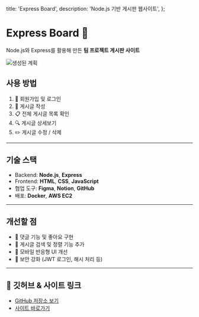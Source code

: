   title: 'Express Board',
  description: 'Node.js 기반 게시판 웹사이트',
};

# Express Board 📝

Node.js와 Express를 활용해 만든 **팀 프로젝트 게시판 사이트**

![생성된 계획](/img/BSC.png)

## 사용 방법

1. 🔐 회원가입 및 로그인
2. 📝 게시글 작성
3. 📋 전체 게시글 목록 확인
4. 🔍 게시글 상세보기
5. ✏️ 게시글 수정 / 삭제

---

## 기술 스택

- Backend: **Node.js**, **Express**
- Frontend: **HTML**, **CSS**, **JavaScript**
- 협업 도구: **Figma**, **Notion**, **GitHub**
- 배포: **Docker**, **AWS EC2**

---

## 개선할 점

- 🔄 댓글 기능 및 좋아요 구현
- 🧩 게시글 검색 및 정렬 기능 추가
- 📱 모바일 반응형 UI 개선
- 🔐 보안 강화 (JWT 로그인, 해시 처리 등)

---

## 🔗 깃허브 & 사이트 링크

- [GitHub 저장소 보기](https://github.com/deadrabbit07/Board)
- [사이트 바로가기](http://3.91.222.159:3000/board.html)
